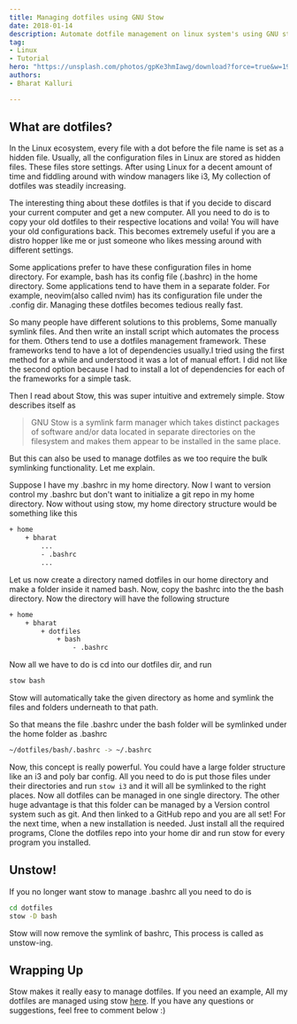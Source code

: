 ```yaml
---
title: Managing dotfiles using GNU Stow
date: 2018-01-14
description: Automate dotfile management on linux system's using GNU stow.
tag:
- Linux
- Tutorial
hero: "https://unsplash.com/photos/gpKe3hmIawg/download?force=true&w=1920"
authors:
- Bharat Kalluri

---
```

## What are dotfiles?


In the Linux ecosystem, every file with a dot before the file name is set as a hidden file. Usually, all the configuration files in Linux are stored as hidden files. These files store settings. After using Linux for a decent amount of time and fiddling around with window managers like i3, My collection of dotfiles was steadily increasing.


The interesting thing about these dotfiles is that if you decide to discard your current computer and get a new computer. All you need to do is to copy your old dotfiles to their respective locations and voila! You will have your old configurations back. This becomes extremely useful if you are a distro hopper like me or just someone who likes messing around with different settings.


Some applications prefer to have these configuration files in home directory. For example, bash has its config file (.bashrc) in the home directory. Some applications tend to have them in a separate folder. For example, neovim(also called nvim) has its configuration file under the .config dir. Managing these dotfiles becomes tedious really fast.


So many people have different solutions to this problems, Some manually symlink files. And then write an install script which automates the process for them. Others tend to use a dotfiles management framework. These frameworks tend to have a lot of dependencies usually.I tried using the first method for a while and understood it was a lot of manual effort. I did not like the second option because I had to install a lot of dependencies for each of the frameworks for a simple task.


Then I read about Stow, this was super intuitive and extremely simple. Stow describes itself as


> GNU Stow is a symlink farm manager which takes distinct packages of software and/or data located in separate directories on the filesystem and makes them appear to be installed in the same place.


But this can also be used to manage dotfiles as we too require the bulk symlinking functionality. Let me explain.


Suppose I have my .bashrc in my home directory. Now I want to version control my .bashrc but don't want to initialize a git repo in my home directory. Now without using stow, my home directory structure would be something like this

```bash
+ home
	+ bharat
		...
		- .bashrc
		...
```

Let us now create a directory named dotfiles in our home directory and make a folder inside it named bash. Now, copy the bashrc into the the bash directory. Now the directory will have the following structure
```bash
+ home
	+ bharat
		+ dotfiles
			+ bash
				- .bashrc
```
Now all we have to do is cd into our dotfiles dir, and run
```bash
stow bash
```
Stow will automatically take the given directory as home and symlink the files and folders underneath to that path.

So that means the file .bashrc under the bash folder will be symlinked under the home folder as .bashrc
```bash
~/dotfiles/bash/.bashrc -> ~/.bashrc
```

Now, this concept is really powerful. You could have a large folder structure like an i3 and poly bar config. All you need to do is put those files under their directories and run ```stow i3``` and it will all be symlinked to the right places. Now all dotfiles can be managed in one single directory. The other huge advantage is that this folder can be managed by a Version control system such as git. And then linked to a GitHub repo and you are all set! For the next time, when a new installation is needed. Just install all the required programs, Clone the dotfiles repo into your home dir and run stow for every program you installed.

## Unstow!
If you no longer want stow to manage .bashrc all you need to do is
```bash
cd dotfiles
stow -D bash
```
Stow will now remove the symlink of bashrc, This process is called as unstow-ing.


## Wrapping Up

Stow makes it really easy to manage dotfiles. If you need an example, All my dotfiles are managed using stow [here](https://github.com/BharatKalluri/dotfiles). If you have any questions or suggestions, feel free to comment below :)
